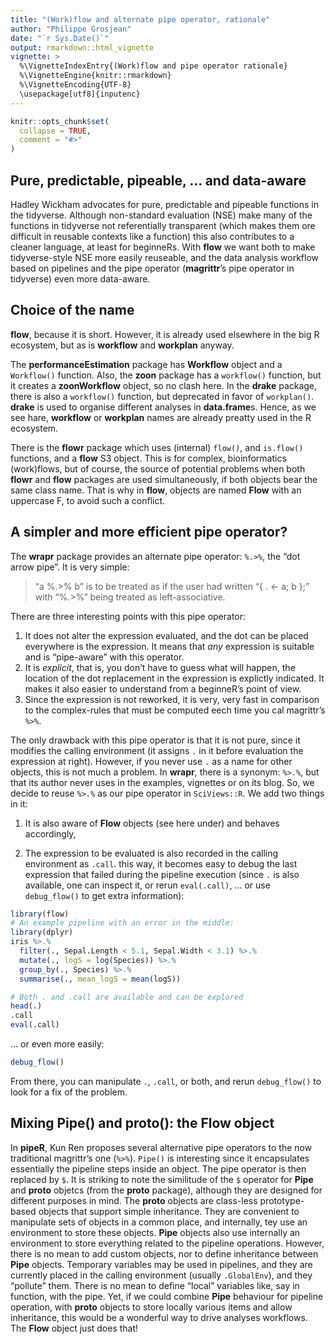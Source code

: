 ```yaml
---
title: "(Work)flow and alternate pipe operator, rationale"
author: "Philippe Grosjean"
date: "`r Sys.Date()`"
output: rmarkdown::html_vignette
vignette: >
  %\VignetteIndexEntry{(Work)flow and pipe operator rationale}
  %\VignetteEngine{knitr::rmarkdown}
  %\VignetteEncoding{UTF-8}
  \usepackage[utf8]{inputenc}
---
```


```r
knitr::opts_chunk$set(
  collapse = TRUE,
  comment = "#>"
)
```

## Pure, predictable, pipeable, ... and data-aware

Hadley Wickham advocates for pure, predictable and pipeable functions in the tidyverse. Although non-standard evaluation (NSE) make many of the functions in tidyverse not referentially transparent (which makes them ore difficult in reusable contexts like a function) this also contributes to a cleaner language, at least for beginneRs. With **flow** we want both to make tidyverse-style NSE more easily reuseable, and the data analysis workflow based on pipelines and the pipe operator (**magrittr**'s pipe operator in tidyverse) even more data-aware.

## Choice of the name

**flow**, because it is short. However, it is already used elsewhere in the big R ecosystem, but as is **workflow** and **workplan** anyway.

The **performanceEstimation** package has **Workflow** object and a `Workflow()` function. Also, the **zoon** package has a `workflow()` function, but it creates a **zoonWorkflow** object, so no clash here. In the **drake** package, there is also a `workflow()` function, but deprecated in favor of `workplan()`. **drake** is used to organise different analyses in **data.frame**s. Hence, as we see hare, **workflow** or **workplan** names are already preatty used in the R ecosystem.

There is the **flowr** package which uses (internal) `flow()`, and `is.flow()` functions, and a **flow** S3 object. This is for complex, bioinformatics (work)flows, but of course, the source of potential problems when both **flowr** and **flow** packages are used simultaneously, if both objects bear the same class name. That is why in **flow**, objects are named **Flow** with an uppercase F, to avoid such a conflict.


## A simpler and more efficient pipe operator?

The **wrapr** package provides an alternate pipe operator: `%.>%`, the "dot arrow pipe". It is very simple:

> "a %.>% b" is to be treated as if the user had written "{ . <- a; b };" with "%.>%" being treated as left-associative.

There are three interesting points with this pipe operator:

1. It does not alter the expression evaluated, and the dot can be placed everywhere is the expression. It means that _any_ expression is suitable and is "pipe-aware" with this operator.
2. It is _explicit_, that is, you don't have to guess what will happen, the location of the dot replacement in the expression is explictly indicated. It makes it also easier to understand from a beginneR's point of view.
3. Since the expression is not reworked, it is very, very fast in comparison to the complex-rules that must be computed eech time you cal magrittr's `%>%`.

The only drawback with this pipe operator is that it is not pure, since it modifies the calling environment (it assigns `.` in it before evaluation the expression at right). However, if you never use `.` as a name for other objects, this is not much a problem. In **wrapr**, there is a synonym: `%>.%`, but that its author never uses in the examples, vignettes or on its blog. So, we decide to reuse `%>.%` as our pipe operator in `SciViews::R`. We add two things in it:

1. It is also aware of **Flow** objects (see here under) and behaves accordingly,

2. The expression to be evaluated is also recorded in the calling environment as `.call`. this way, it becomes easy to debug the last expression that failed during the pipeline execution (since `.` is also available, one can inspect it, or rerun `eval(.call)`, ... or use `debug_flow()` to get extra information):

```r
library(flow)
# An example pipeline with an error in the middle:
library(dplyr)
iris %>.%
  filter(., Sepal.Length < 5.1, Sepal.Width < 3.1) %>.%
  mutate(., logS = log(Species)) %>.%
  group_by(., Species) %>.%
  summarise(., mean_logS = mean(logS))
```

```r
# Both . and .call are available and can be explored
head(.)
.call
eval(.call)
```

... or even more easily:

```r
debug_flow()
```

From there, you can manipulate `.`, `.call`, or both, and rerun `debug_flow()` to look for a fix of the problem.


## Mixing Pipe() and proto(): the Flow object

In **pipeR**, Kun Ren proposes several alternative pipe operators to the now traditional magrittr's one (`%>%`). `Pipe()` is interesting since it encapsulates essentially the pipeline steps inside an object. The pipe operator is then replaced by `$`. It is striking to note the similitude of the `$` operator for **Pipe** and **proto** objetcs (from the **proto** package), although they are designed for different purposes in mind. The **proto** objects are class-less prototype-based objects that support simple inheritance. They are convenient to manipulate sets of objects in a common place, and internally, tey use an environment to store these objects. **Pipe** objects also use internally an environment to store everything related to the pipeline operations. However, there is no mean to add custom objects, nor to define inheritance between **Pipe** objects. Temporary variables may be used in pipelines, and they are currently placed in the calling environment (usually `.GlobalEnv`), and they "pollute" them. There is no mean to define "local" variables like, say in function, with the pipe. Yet, if we could combine **Pipe** behaviour for pipeline operation, with **proto** objects to store locally various items and allow inheritance, this would be a wonderful way to drive analyses workflows. The **Flow** object just does that!

